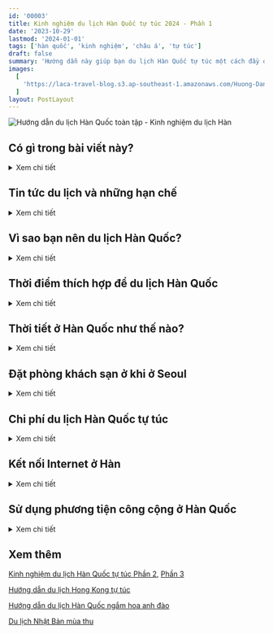 ```yaml
---
id: '00003'
title: Kinh nghiệm du lịch Hàn Quốc tự túc 2024 - Phần 1
date: '2023-10-29'
lastmod: '2024-01-01'
tags: ['hàn quốc', 'kinh nghiệm', 'châu á', 'tự túc']
draft: false
summary: 'Hướng dẫn này giúp bạn du lịch Hàn Quốc tự túc một cách đầy đủ.'
images:
  [
    'https://laca-travel-blog.s3.ap-southeast-1.amazonaws.com/Huong-Dan-Du-Lich-Han-Quoc-Toan-Tap---Kinh-Nghiem-Du-Lich-Han-Quoc/1692200778580_cover.jpg',
  ]
layout: PostLayout
---
```


![Hướng dẫn du lịch Hàn Quốc toàn tập - Kinh nghiệm du lịch Hàn](https://laca-travel-blog.s3.ap-southeast-1.amazonaws.com/Huong-Dan-Du-Lich-Han-Quoc-Toan-Tap---Kinh-Nghiem-Du-Lich-Han-Quoc/1692200778580_cover.jpg)

<TOCInline toc={props.toc} asDisclosure toHeading={2} />

## Có gì trong bài viết này?

<details>
<summary>Xem chi tiết</summary>

Bài viết hướng dẫn du lịch Hàn Quốc này bao gồm tất cả các thông tin cần thiết mà bạn cần để lên kế hoạch cho một chuyến thăm xứ sở kim chi. Nó khá hữu ích cho những ai lần đầu đến Hàn Quốc, đặc biệt những ai đi du lịch tự túc một mình đến Hàn. Ngay cả khi bạn đã từng đến thăm Hàn Quốc trước đây, mình hi vọng bài viết này cũng sẽ cung cấp những thông tin bổ ích cho lần trở lại Hàn Quốc của mọi người.

Bài viết có nhiều thông tin và kiến thức về du lịch Hàn nên là khá dài. Hi vọng bạn kiên nhẫn đọc. Mình có thêm các liên kết trong mỗi phần để cung cấp thêm thông tin chi tiết.

</details>

## Tin tức du lịch và những hạn chế

<details>
<summary>Xem chi tiết</summary>

Phần này sẽ nêu chi tiết về tin tức du lịch có thể ảnh hưởng đến du khách đến Hàn Quốc, chẳng hạn như tăng giá phương tiện giao thông công cộng, thêm mới hoặc đóng cửa dịch vụ du lịch.

### Tăng giá phương tiện công cộng

Từ T8/2023, giá đi lại bằng xe buýt ở Seoul sẽ tăng lên. Giá vé xe buýt sẽ tăng lên 1.500 won mỗi hành trình. Từ 7/10/2023, giá vé tàu điện ngầm của Seoul sẽ tăng lên 1.400 won mỗi hành trình. Các thành phố khác ở Hàn Quốc sẽ ban hành các mức tăng tương tự trong suốt năm 2023 để trang trải chi phí giao thông công cộng cao hơn. Nguồn: [Korea Herald](http://www.koreaherald.com/view.php?ud=20230810000620&ACE_SEARCH=1)

### Đăng ký tình trạng sức khỏe

Từ 15/7/2023, yêu cầu đăng ký tình trạng sức khỏe của bạn thông qua cổng Q-Code sẽ bị loại bỏ. Nguồn: [Korea Times](https://www.koreatimes.co.kr/www/nation/2023/07/119_354824.html)

### Thêm nhiều xe bus sẽ KHÔNG chấp nhận tiền mặt

Từ T3/2023, một phần tư số xe buýt ở Seoul sẽ từ chối thanh toán bằng tiền mặt và chỉ cho phép thanh toán bằng thẻ, chẳng hạn như thẻ T-Money. Vì vậy bạn luôn mang thẻ khi ra ngoài và luôn duy trì một lượng tiền ở trong thẻ. Nguồn: [Korea Herald](https://www.koreaherald.com/view.php?ud=20230228000585)

### Tăng giá cước Taxi

Từ T2/2023, giá cước cơ bản cho một chuyến đi taxi ở Hàn Quốc đã tăng thêm 1.000 won lên mức tối thiểu là 4.800 won. Quãng đường mà giá vé cơ sở áp dụng cũng được rút ngắn từ 2km xuống còn 1,6km khiến giá vé sẽ đắt hơn. Nguồn: [Korea Times](https://www.koreatimes.co.kr/www/nation/2023/01/113_344444.html)

### Miễn phí vào cửa công điện và lăng mộ

Từ T4/2023, tất cả người nước ngoài dưới 19 tuổi hiện có thể vào cửa miễn phí các cung điện và lăng mộ lớn của hoàng gia, bao gồm cả Cung điện Gyeongbokgung ở Seoul. Trước đây, tất cả người nước ngoài phải trả phí để vào.

### Hàn Quốc thông báo kết thúc đại dịch COVID-19

Từ T6/2023, Hàn Quốc sẽ dỡ bỏ hầu hết các hạn chế liên quan đến đại dịch đối với khách du lịch và người dân địa phương. Khẩu trang sẽ không còn cần thiết, ngoại trừ trong bệnh viện và những người nhiễm bệnh không còn phải tự cách ly bắt buộc (mặc dù chính phủ vẫn khuyến nghị tự cách ly 5 ngày). Tuy nhiên, các yêu cầu về Q-Code chưa được đề cập. Nguồn: [Korea Herald](http://www.koreaherald.com/view.php?ud=20230511000640)

[Quay lại nội dung](#nội-dung)

</details>

## Vì sao bạn nên du lịch Hàn Quốc?

<details>
<summary>Xem chi tiết</summary>

Không có đủ chỗ trong cuốn cẩm nang du lịch Hàn Quốc này để viết ra tất cả những lý do tại sao bạn nên đi du lịch Hàn Quốc. Hàn Quốc là một viên ngọc quý chưa được đánh giá cao, có rất nhiều điều để khám phá và trải nghiệm hoàn toàn khác với những gì bạn sẽ tìm thấy ở các quốc gia khác.

Giống như Nhật Bản, nơi có một nền văn hóa và lịch sử rất khác biệt, Hàn Quốc cũng có rất nhiều địa điểm hấp dẫn để tham quan, gặp gỡ mọi người, tìm hiểu lịch sử và các thắng cảnh thiên nhiên tuyệt vời. Nhiều người chỉ nhìn thấy một phần nhỏ của văn hóa và vẻ đẹp Hàn Quốc qua các phương tiện truyền thông hiện đại, nhưng Hàn còn có nhiều điều hơn thế nữa.

Dưới đây là một số lý do bạn nên đi du lịch Hàn Quốc:

- Thức ăn ngon và các món ăn ngon theo mùa.
- Bốn mùa rõ rệt mang đến nhiều góc nhìn khác nhau.
- Lịch sử hấp dẫn để tìm hiểu và khám phá.
- Núi và bãi biển tuyệt đẹp dành cho những người yêu thích hoạt động ngoài trời.
- Nhiều lễ hội độc đáo trong năm.
- An toàn để đi du lịch khắp nơi.
- Các thành phố hiện đại, sạch sẽ.
- Nghi thức phật giáo độc đáo và nhiều đền chùa.
- Thiên đường mua sắm với nhiều chợ và trung tâm thương mại.

Hàn Quốc chào mừng mọi người đến thăm, họ tuyên bố 2023-2024 là Năm Du lịch Hàn Quốc. Khoảng thời gian hai năm này, sẽ có vô số sự kiện và hoạt động để thu hút khách du lịch đến Hàn Quốc, bao gồm các chương trình khuyến mãi giảm giá vé máy bay, chỗ ở và đồ ăn.

Một số sự kiện mà bạn có thể mong đợi được xem trong Năm Du lịch Hàn Quốc bao gồm các buổi hòa nhạc K-Pop, các cuộc thi thể thao điện tử, lễ hội ẩm thực và lễ kỷ niệm văn hóa. Cũng sẽ có sự tham gia của các ngôi sao K-Cultural, bao gồm cả các ngôi sao K-Pop và K-Drama yêu thích của bạn. Hãy sẵn sàng để đến Hàn Quốc sớm nhất có thể!

</details>

## Thời điểm thích hợp để du lịch Hàn Quốc

<details>
<summary>Xem chi tiết</summary>

Thời điểm lý tưởng nhất để du lịch Hàn Quốc là vào mùa xuân (cuối tháng 3 đến tháng 5) hoặc mùa thu (giữa tháng 9 đến giữa tháng 11). Đây là những mùa có thời tiết dễ chịu nhất, dao động từ 10 đến 30 độ C, lượng mưa trung bình và cũng diễn ra nhiều lễ hội, sự kiện nhất.

Những tháng yêu thích của tôi để đi du lịch ở Hàn Quốc là tháng 4 và tháng 10. Đầu tháng 4 là lúc hoa anh đào nở rộ và thời tiết ấm lên đủ để bạn không cần khoác thêm chiếc áo khoác nào nữa. Tháng 10 ở Hàn Quốc là một tháng đẹp trời khi những tán lá mùa thu quét qua đất nước và thời tiết ấm áp và êm dịu.

Khi bạn đi du lịch Hàn Quốc, thời tiết có thể có tác động lớn đến những gì bạn có thể thấy, ăn uống và vui chơi. Phần này của bài viết là một trong những phần quan trọng nhất và nếu bạn muốn đi du lịch Hàn Quốc trong tương lai, mình khuyên mọi người nên tìm hiểu về các mùa của Hàn Quốc trước khi lên kế hoạch.

Mặc dù mùa xuân và mùa thu chắc chắn là thời điểm tốt nhất để đến thăm Hàn Quốc, nhưng cũng có rất nhiều lý do để ghé thăm vào các mùa khác. Dưới đây mình tóm tắt về những gì bạn có thể xem và làm trong mỗi mùa ở Hàn Quốc:

### Mùa Xuân: Hoa anh đào, Lễ hội văn hóa

<p align="center">
  ![Du lịch Hàn Quốc tự túc](https://laca-travel-blog.s3.ap-southeast-1.amazonaws.com/Huong-Dan-Du-Lich-Han-Quoc-Toan-Tap---Kinh-Nghiem-Du-Lich-Han-Quoc/mua-xuan-o-han-quoc-cung-dien-canh-phuc-gyeongbokgung.jpg)
</p>
Mùa xuân là mùa tuyệt vời để du lịch ở Hàn Quốc vì bạn có thể ngắm hoa mận đầy màu sắc (tháng 3), hoa
anh đào (tháng 3 - 4) và nhiều cảnh đẹp rực rỡ khác. Thời tiết ấm áp cho phép mọi người ra ngoài nhiều
hơn để tham gia các hoạt động văn hóa và lễ hội mùa xuân, như Lễ Hội Đèn Lồng Hoa Sen và Lễ Hội Chia
Tay Biển Jindo, cũng như leo núi, đi bộ đường dài và đạp xe. Mùa xuân là thời điểm người Hàn Quốc du
lịch nhiều nhất trong năm, vì vậy những địa điểm du lịch sẽ rất đông, đặc biệt là vào mùa hoa anh đào.

### Mùa hè: Bãi biển, Thể thao dưới nước, Cắm trại

<p align="center">
  ![Du lịch Hàn Quốc tự túc - Bãi biển Haeundae](https://laca-travel-blog.s3.ap-southeast-1.amazonaws.com/Huong-Dan-Du-Lich-Han-Quoc-Toan-Tap---Kinh-Nghiem-Du-Lich-Han-Quoc/mua-he-han-quoc-bai-bien-haeundae.jpg 'Bãi biển Haeundae')
</p>
Mùa hè tương đối khó chịu vì độ ẩm và nhiệt độ cao. Tháng 6 - 7 là mùa mưa ở Hàn Quốc và trời có thể
mưa nhiều ngày khiến mọi người thay đổi kế hoạch du lịch sang các hoạt động trong nhà. Cuối tháng 7 và
tháng 8, trời nóng, rất thích hợp để đi biển và tham gia các môn thể thao dưới nước hoặc công viên nước,
những thứ mà Hàn Quốc có rất nhiều. Các hoạt động buổi tối như đi bộ đường dài, uống rượu trong quán
bar trên sân thượng và ghé thăm chợ đêm là những cách tuyệt vời để ra ngoài vào mùa hè.

### Mùa thu: Lá đỏ, Lễ hội thu hoạch, Đặc sản trái cây

<p align="center">
  ![Du lịch Hàn Quốc tự túc - Mùa thu Hàn Quốc](https://laca-travel-blog.s3.ap-southeast-1.amazonaws.com/Huong-Dan-Du-Lich-Han-Quoc-Toan-Tap---Kinh-Nghiem-Du-Lich-Han-Quoc/1692889852517_Mua-thu-Han-Quoc-La-Do.jpg 'Mùa thu Hàn Quốc')
</p>
Mùa thu là một thời điểm cực kỳ phổ biến để du lịch ở Hàn, đặc biệt vào tháng 10 khi những tán lá chuyển
màu. Những chiếc lá đỏ, vàng xuất hiện khắp mọi nơi trên đường, những ngọn núi, công viên, cung điện...
Thời tiết dễ chịu, ấm áp với bầu trời trong xanh, là nơi lý tưởng để hòa mình vào thiên nhiên cũng như
tham gia các lễ hội thu hoạch mùa màng và văn hóa. Thưởng thức các đặc sản Hàn Quốc, tươi ngon từ trang
trại đến bàn ăn của bạn.

### Mùa đông: Câu cá trên băng, Lễ hội ánh sáng

<p align="center">
  ![Du lịch Hàn Quốc tự túc - Mùa đông Hàn Quốc](https://laca-travel-blog.s3.ap-southeast-1.amazonaws.com/Huong-Dan-Du-Lich-Han-Quoc-Toan-Tap---Kinh-Nghiem-Du-Lich-Han-Quoc/1692889931811_Mua-dong-Han-Quoc-tuyet-roi.jpg 'Mùa đông Hàn Quốc')
</p>
Mùa đông ở Hàn thường bị bỏ qua vì thời tiết lạnh giá nhưng thực ra lại là thời điểm rất đẹp để du lịch.
Đây là thời điểm khô nhất trong năm, bầu trời trong xanh khiến mọi thứ trở nên tươi sáng và đẹp đẽ. Khi
tuyết rơi, cảnh vật trông thậm chí càng đẹp hơn. Đảo Jeju là một nơi tuyệt vời để ghé thăm vào mùa đông
vì nơi đây có cam quýt tươi và hoa trà đầy màu sắc. Bạn có thể tham gia lễ hội và hoạt động như câu cá
trên băng, trượt băng, trượt tuyết.

[Quay lại nội dung](#nội-dung)

</details>

## Thời tiết ở Hàn Quốc như thế nào?

<details>
<summary>Xem chi tiết</summary>

Thời tiết ở Hàn Quốc diễn ra theo mô hình lặp lại mỗi năm, trải dài theo 5 mùa rõ rệt. Ngoài xuân, hạ, thu, đông, Hàn Quốc còn có mùa mưa, bắt đầu vào khoảng giữa tháng 6 và kết thúc vào giữa tháng 7. Mưa không liên tục trong suốt khoảng thời gian này nhưng những thời điểm, mưa có thể kéo dài vài ngày.

Bên dưới là bảng tổng hợp về thời tiết mỗi mùa ở Hàn.

| Mùa  | Nhiệt độ | Lượng mưa  | Bầu trời          |
| :----: | :--------: | :----------: | :-----------------: |
| **Xuân** | Mát mẻ   | Trung bình | Trong xanh/Có mây |
| **Hạ**   | Nóng     | Nhiều      | Nhiều mây         |
| **Thu**  | Mát mẻ   | Trung bình | Trong xanh/Có mây |
| **Đông** | Lạnh     | Ít         | Trong xanh        |

Biểu đồ dưới đây cho bạn thấy nhiệt độ trung bình mỗi tháng ở Seoul. Đây là nhiệt độ trung bình nên một số ngày sẽ nóng hơn nhiều và những ngày khác sẽ lạnh hơn nhiều. Đôi khi nhiệt độ **mùa hè trên 35 độ** và những đêm **mùa đông -20 độ**, vì vậy hãy chuẩn bị cho cả hai điều đó.

![Du lịch Hàn Quốc tự túc - Nhiệt độ theo tháng ở Hàn](https://laca-travel-blog.s3.ap-southeast-1.amazonaws.com/Huong-Dan-Du-Lich-Han-Quoc-Toan-Tap---Kinh-Nghiem-Du-Lich-Han-Quoc/1692924560347_Nhiet-do-trung-binh-theo-mua.png 'Nhiệt độ theo tháng ở Hàn')

Biểu đồ dưới đây thể hiện ngày mưa trung bình mỗi tháng ở Seoul, dựa trên số liệu từ [climate-data.org](https://en.climate-data.org/asia/south-korea/seoul/seoul-718563/). Những tháng mùa hè mưa nhiều nhất, trong khi **mùa đông ở Hàn Quốc rất khô hanh**. Lượng mưa trong những tháng mùa đông cũng có thể chuyển thành tuyết khi trời đủ lạnh.

![Du lịch Hàn Quốc tự túc - Ngày mưa theo tháng ở Seoul](https://laca-travel-blog.s3.ap-southeast-1.amazonaws.com/Huong-Dan-Du-Lich-Han-Quoc-Toan-Tap---Kinh-Nghiem-Du-Lich-Han-Quoc/1692927233783_Ngay-mua-theo-thang-Han-Quoc.png 'Ngày mưa theo tháng ở Seoul')

[Quay lại nội dung](#nội-dung)

</details>

## Đặt phòng khách sạn ở khi ở Seoul

<details>
<summary>Xem chi tiết</summary>

Quyết định nơi lưu trú tại Seoul có thể khó khăn vì có rất nhiều khu vực, mỗi nơi đều mang đến những điều thú vị cho du khách trải nghiệm. Biết nơi nào có điểm tham quan, giải trí, văn hóa, mua sắm, giao thông, chợ, nhà hàng, quán cà phê,... tốt nhất là rất hữu ích.

Các khu phố của Seoul thường có sự kết hợp của một số yếu tố này và sẽ thu hút nhiều loại khách du lịch khác nhau. Dưới đây là hướng dẫn rất sơ bộ về những khu phố ở Seoul và tùy theo sở thích, bạn có thể chọn để book phòng ở đây.

| Khách du lịch      | Khu phố                 |
| ------------------ | ----------------------- |
| Mới đến lần đầu    | Hongdae / Myeongdong    |
| Thích tham quan    | Jongno / Myeongdong     |
| Thích sự hiện đại  | Gangnam / Hongdae       |
| Thích truyền thống | Jongno / Myeongdong     |
| Mua hàng hiệu      | Gangnam / Jamsil        |
| Mua hàng chợ       | Dongdaemun / Myeongdong |
| Thích Cafe         | Jongno / Hongdae        |
| Đam mê ẩm thực     | Gangnam / Hongdae       |
| Thích tiệc tùng    | Gangnam / Hongdae       |
| Thích yên tĩnh     | Jamsil / Yongsan        |
| Yêu thiên nhiên    | Jamsil / Yeoudio        |

[Quay lại nội dung](#nội-dung)

</details>

## Chi phí du lịch Hàn Quốc tự túc

<details>
<summary>Xem chi tiết</summary>

![Du lịch Hàn Quốc tự túc - Tiền Hàn Quốc](https://laca-travel-blog.s3.ap-southeast-1.amazonaws.com/Huong-Dan-Du-Lich-Han-Quoc-Toan-Tap---Kinh-Nghiem-Du-Lich-Han-Quoc/1692926416035_Dong-won-Tien-Han-Quoc.jpg 'Tiền Hàn Quốc')

Phần này của cẩm nang du lịch Hàn Quốc sẽ giúp bạn hiểu được một số chi phí dự kiến khi đi du lịch Hàn Quốc. Chi phí đi du lịch Hàn Quốc bao gồm chuyến bay, chỗ ở, đồ ăn, thức uống, đi lại, vui chơi, thẻ sim, thị thực, quà lưu niệm, bảo hiểm du lịch, v.v.

Chi phí bạn sẽ phải trả khi đi du lịch rất khác nhau tùy thuộc vào phong cách du lịch mà bạn có thể chi trả. Nếu bạn muốn ăn uống sang trọng ở nhà hàng 5 sao, ngân sách của bạn sẽ rất khác so với việc ai đó ăn ramyeon và ở trong một nhà nghỉ bình dân.

Vì vậy, mình sẽ cố gắng cung cấp chi phí dự kiến cho 3 loại khách du lịch khác nhau - bình dân, tầm trung và hạng sang. Đây không phải là số liệu chính xác nhưng sẽ cho bạn ý tưởng sơ bộ về số tiền bạn sẽ chi tiêu.
Chi phí hàng ngày khi đi du lịch Hàn Quốc

Có những chi phí bạn sẽ phải trả mỗi ngày khi đi du lịch ở Hàn Quốc. Biết những con số này sẽ giúp bạn lập kế hoạch ngân sách cho Hàn Quốc và xem nơi nào bạn có thể đủ khả năng chi tiêu.

Các chi phí hàng ngày bao gồm chỗ ở, đồ ăn và đồ uống, phương tiện đi lại, các điểm tham quan và tour du lịch cũng như các chi phí linh tinh có thể phát sinh bất ngờ. Những chi phí linh tinh này có thể bao gồm mua một món ăn nhẹ đường phố, phí vào cửa bất ngờ hoặc thêm một vài đồ uống vào buổi tối.

Việc di chuyển sẽ được đề cập sau và có một số lời khuyên hữu ích để giảm chi phí đi lại của bạn. Bạn cũng sẽ có thể xem một số điểm tham quan và hoạt động tốt nhất ở Hàn Quốc. Bạn có thể tính toán số tiền mình sẽ chi cho những điều đó.

Dưới đây là chi phí hàng ngày của mỗi người khi đi du lịch ở Hàn Quốc:

| Chi phí        | Bình dân    | Hạng trung  | Sang trọng    |
| :--------------: | :-----------: | :-----------: | :-------------: |
| Khách sạn      | 50.000 KRW  | 75.000 KRW  | 100.000 KRW + |
| Đồ ăn          | 25.000 KRW  | 50.000 KRW  | 100.000 KRW + |
| Đồ uống        | 20.000 KRW  | 30.000 KRW  | 50.000 KRW +  |
| Du lịch        | 15.000 KRW  | 25.000 KRW  | 50.000 KRW +  |
| Điểm tham quan | 20.000 KRW  | 40.000 KRW  | 60.000 KRW +  |
| Linh tinh      | 20.000 KRW  | 30.000 KRW  | 40.000 KRW +  |
| Tổng cộng      | 150.000 KRW | 250.000 KRW | 400.000 KRW + |

⚠️ **Xin lưu ý**: Đây là chi phí tính theo ngày, tính theo người. Các cặp đôi và gia đình ở chung phòng sẽ có chi phí thấp hơn vì phòng đôi không đắt hơn nhiều so với phòng đơn. Một số ngày sẽ rẻ hơn, một số ngày đắt hơn nhiều, đặc biệt nếu bạn thực hiện các chuyến đi trong ngày hoặc ghé thăm các điểm tham quan cao cấp.

Ngoài ra còn có những chi phí một lần không được bao gồm trong các chi phí hàng ngày này. Đây có thể là các chi phí trước chuyến đi, chẳng hạn như chuyến bay và visa Hàn, bảo hiểm du lịch, tiêm chủng, v.v. Chi phí trước khi đi du lịch là khác nhau đối với mỗi khách du lịch và tùy thuộc vào quốc gia cư trú của bạn.

Các chi phí chi trả một lần khác khi du lịch ở Hàn Quốc có thể bao gồm các chuyến tham quan trong ngày, quà lưu niệm, mua sắm, lễ kỷ niệm, chi phí y tế và các chi phí mà bạn thường không phải trả mỗi ngày. Một lần nữa, những con số này khác nhau đối với mỗi khách du lịch và rất khó tính toán vì ngân sách của mỗi người rất khác nhau.

### Hàn Quốc có phải là quốc gia giá rẻ để du lịch?

![Du lịch Hàn Quốc tự túc - Chi phí du lịch Hàn Quốc](https://laca-travel-blog.s3.ap-southeast-1.amazonaws.com/Huong-Dan-Du-Lich-Han-Quoc-Toan-Tap---Kinh-Nghiem-Du-Lich-Han-Quoc/1692956200858_chi-phi-du-lich-han-quoc.jpg)

Câu trả lời là không vì Hàn là một nước phát triển. Giá cả ở Hàn Quốc cũng tăng lên trong vài năm qua và có thể đắt hơn bạn nghĩ, ngay cả khi trước đây bạn đã đến thăm Hàn Quốc.

Chi phí thực phẩm đã tăng **7,5%** chỉ trong năm 2022 và những chi phí này đã được chuyển sang các nhà hàng, nơi hiện tính giá bữa ăn cao hơn. Chi phí vận chuyển dự kiến sẽ tăng khoảng **20%** vào năm 2023 đối với xe buýt và tàu điện ngầm, mặc dù những chi phí này vẫn tương đối rẻ so với một số quốc gia phát triển khác.

Bất chấp việc tăng giá này, du lịch ở Hàn Quốc vẫn rẻ hơn so với du lịch ở hầu hết các nước công nghiệp có thu nhập cao khác như Nhật Bản, Mỹ và Tây Âu.

### City Passes giúp bạn tiết kiệm tiền ở Seoul

City Passes (vé tham quan thành phố) có thể giúp bạn tiết kiệm tiền khi đến Seoul bằng cách cung cấp vé vào cửa **miễn phí hoặc giảm giá** cho một số điểm tham quan trong thành phố. Vé tham quan thành phố ban đầu của Seoul là **Discover Seoul Pass**, nhưng hiện tại còn có **Go City Pass** và **Klook Pass Seoul**.

Dưới đây là bản tóm tắt về từng city pass ở Seoul:

[Discover Seoul Pass](https://www.discoverseoulpass.com/app/main): Tùy chọn 24 | 48 | 72 giờ, cho phép vào cửa các điểm tham quan hàng đầu ở Seoul như Lotte World Adventure, Tháp N Seoul, Thủy cung COEX, Bảo tàng Alive, Zoolung Zoolung, Phòng tắm hơi Sealala, Cung điện Cảnh Phúc, v.v. Giá từ 50.000 KRW.

[Go City Seoul Pass](https://prf.hn/click/camref:1011luBvt/destination:https%3A%2F%2Fgocity.com%2Fseoul%2Fen-us): Tùy chọn 1 - 5 ngày hoặc thẻ linh hoạt cho tối đa 7 điểm tham quan. Bao gồm nhiều điểm tham quan hơn DSP, bao gồm DMZ Tour, Nanta Cookin' Musical, Seoul Land, Seoul Pub Crawl, Seoul Ghost Tour, v.v. Giá từ 68.000 KRW.

[Klook Pass Seoul](https://affiliate.klook.com/redirect?aid=17435&aff_adid=658021&k_site=https%3A%2F%2Fwww.klook.com%2Fen-US%2Factivity%2F74595-seoul-pass%2F): Sử dụng được 2 – 5 điểm tham quan, bao gồm công viên giải trí Everland hoặc Lotte World Adventure. Klook Pass Seoul cho phép vào cửa miễn phí các điểm tham quan được chọn trong thời gian 30 ngày. Các điểm tham quan bao gồm Tháp N Seoul và Thủy cung Lotte World. Giá khởi điểm 44.000 KRW.

### Làm thế nào để tiết kiệm tiền khi du lịch Hàn Quốc

![Du lịch Hàn Quốc tự túc - Làm thế nào để tiết kiệm chi phí khi du lịch Hàn Quốc](https://laca-travel-blog.s3.ap-southeast-1.amazonaws.com/Huong-Dan-Du-Lich-Han-Quoc-Toan-Tap---Kinh-Nghiem-Du-Lich-Han-Quoc/1692956930660_lam-the-nao-de-tiet-kiem-tien-o-han-quoc.jpg)

Luôn có cách để tiết kiệm tiền và chi tiêu ít hơn ở Hàn Quốc. Bạn có thể đi du lịch ở Hàn Quốc với chi phí **dưới 150.000 KRW ~ 2tr7 VND** mỗi ngày, thậm chí chỉ **50.000 KRW ~ 1tr VND**. Dưới đây là một số cách bạn có thể tiết kiệm tiền ở Hàn Quốc để đi nhiều hơn với chi phí thấp hơn:

**Ăn uống như người địa phương**: Tham quan các khu chợ truyền thống, quầy hàng thực phẩm và nhà hàng truyền thống Hàn Quốc. Những thứ này rẻ hơn nhiều so với việc ăn đồ ăn nước ngoài ở Hàn Quốc. Khu vực trường đại học thường rẻ.

**Chi tiêu ít hơn cho cà phê**: Cà phê ở Hàn Quốc có thể đắt. Một ly cà phê latte có thể có giá 5.000 KRW trong một chuỗi cửa hàng, nhưng có những quán cà phê nhỏ trong tường giá rẻ chỉ bằng một nửa số đó.

**Mua sắm ở chợ**: Từ hàng hiệu (có thể là hàng giả) đến đồ lưu niệm, chợ ở Seoul và các thành phố khác thường có giá tốt nhất. Đừng ngại mặc cả.

**Sử dụng phương tiện giao thông công cộng**: Hàn Quốc có mạng lưới giao thông công cộng tuyệt vời cả trong thành phố và giữa các thành phố. Đừng lãng phí tiền taxi và các phương tiện di chuyển cá nhân khi bạn có thể sử dụng xe buýt hoặc tàu điện ngầm.

**Đặt mọi thứ trực tuyến**: Bạn có thể tìm thấy vé vào cửa và vé tham quan trực tuyến được giảm giá rẻ hơn nhiều so với giá thông thường. Sử dụng Klook, Get Your Guide và Viator để có giá tốt nhất.

**Ở trong nhà nghỉ và ký túc xá**: Bạn có thể tìm được phòng với giá chỉ 10.000 KRW mỗi đêm trong ký túc xá chung và 20.000 KRW trong nhà nghỉ. Đặt trước để tìm được giá tốt nhất.

**Tận dụng những thứ miễn phí**: Có rất nhiều nơi bạn có thể ghé thăm để được hưởng các dịch vụ miễn phí, chẳng hạn như các chuyến đi bộ ở Seoul, thuê hanbok trong 30 phút và thậm chí là vào cửa miễn phí các cung điện.

**Lấy lại tiền thuế**: Hàn Quốc giúp bạn dễ dàng lấy lại số tiền thuế đã nộp khi mua sắm. Các cửa hàng ở Seoul sẽ xử lý tờ khai thuế cho bạn hoặc bạn có thể yêu cầu hoàn lại tiền tại sân bay khi rời đi.

[Quay lại nội dung](#nội-dung)

</details>

## Kết nối Internet ở Hàn

<details>
<summary>Xem chi tiết</summary>

Ngày nay, việc duy trì kết nối Internet khi đến thăm Hàn Quốc ngày càng trở nên cần thiết. Giữ điện thoại di động, máy tính bảng hoặc máy tính của bạn kết nối với internet không chỉ hữu ích để giữ liên lạc với mọi người ở quê nhà mà còn giúp bạn tiết kiệm tiền và đi du lịch Hàn Quốc dễ dàng hơn.

Có một số lựa chọn để duy trì kết nối ở Hàn Quốc khi bạn đi du lịch. Các lựa chọn chính cho khách du lịch là thẻ sim, sim vật lý hoặc sim điện tử, bộ định tuyến WiFi di động và dựa vào WiFi miễn phí được cung cấp ở các địa điểm công cộng và khách sạn. Tất cả đều là những lựa chọn tốt, nhưng cũng có những cân nhắc khác.

Hướng dẫn du lịch Hàn Quốc này sẽ đề cập đến những điểm khác biệt chính giữa thẻ **sim Hàn Quốc** và bộ định tuyến WiFi di động và loại nào sẽ phù hợp nhất với bạn. Ngoài ra còn có thông tin chi tiết về lý do tại sao bạn có thể muốn có số điện thoại của Hàn Quốc và những ứng dụng nào sẽ sử dụng để giúp bạn đi du lịch ở Hàn Quốc.

Đừng quên, nếu bạn mang điện thoại hoặc các thiết bị di động khác đến Hàn Quốc, bạn sẽ cần có bộ chuyển đổi du lịch.

### Bạn nên mua thẻ Sim Hàn Quốc hay bộ định tuyến WiFi?

Cả thẻ sim Hàn Quốc hoặc bộ định tuyến WiFi di động đều sẽ cung cấp quyền truy cập internet tốc độ cao của Hàn Quốc. Cả hai đều cung cấp kết nối Internet an toàn nhưng thực hiện theo cách khác nhau và các tính năng sẵn có cũng khác nhau.

Dưới đây là những tính năng chính của thẻ sim và bộ định tuyến WiFi Hàn Quốc:

| Sim                        | Wifi bỏ túi                         |
| :------------------------: | :---------------------------------: |
| Số điện thoại Hàn          | Không có số điện thoại              |
| Kết nối 1 thiết bị         | Kết nối nhiều thiết bị              |
| 4G tốc độ cao              | 4G tốc độ cao                       |
| Yêu cầu điện thoại mở khóa | Hoạt động với bất ký điện thoại nào |
| Không thêm thiết bị        | Thêm thiết bị mang theo             |
| Giá cố định                | Giá có thể thay đổi                 |

### So sánh giữa sim Hàn Quốc và thuê WiFi di động

**Chi phí**: Thẻ sim và bộ định tuyến WiFi có giá tương tự khi sử dụng trong thời gian hai tuần, nhưng chúng được tính phí theo những cách khác nhau. Thẻ sim có giá cố định và có thể được mua trong khoảng thời gian nhất định, trong khi bộ định tuyến WiFi được tính phí hàng ngày. Bộ định tuyến WiFi rẻ hơn trong thời gian ngắn.

**Dễ sử dụng**: Nếu bạn mua hoặc đặt trước thẻ sim hoặc bộ định tuyến Wi-Fi di động tại Sân bay Seoul, tôi khuyên bạn nên sử dụng dịch vụ này, nhân viên sẽ cài đặt hoặc thiết lập mọi thứ cho bạn. Sau khi chúng được kích hoạt, việc sử dụng một trong hai rất đơn giản. Việc hủy và trả lại tại sân bay cũng dễ dàng cho cả hai.

Đây là những lí do bạn nên có Sim Hàn Quốc hoặc Wifi di động

#### Sim điện thoại

Bạn nên mua SIM Hàn Quốc khi đến Hàn Quốc để lấy số điện thoại Hàn. Lợi ích của việc có số điện thoại Hàn Quốc chủ yếu là gọi điện và sử dụng các ứng dụng của Hàn Quốc. Thẻ SIM cũng hữu ích nếu bạn muốn có kết nối an toàn ở mọi nơi bạn đến và dự định thực hiện cuộc gọi hoặc gửi tin nhắn. Khi có thẻ SIM, bạn có thể kết nối kết nối mạng của mình để kết nối các thiết bị khác mà bạn sở hữu - tùy vào gói cước. Vùng phủ sóng điện thoại của Hàn Quốc đảm bảo bạn sẽ nhận được dịch vụ ở mọi nơi. Thẻ SIM không yêu cầu bạn phải mang theo bất kỳ thiết bị bổ sung nào và về lâu dài sẽ rẻ hơn so với bộ WiFi bỏ túi.

#### WiFi di động

Bạn nên mua WiFi di động nếu đi du lịch theo nhóm hoặc theo gia đình vì bạn có thể kết nối nhiều thiết bị với WiFi di động. Điều này rẻ hơn nhiều so với việc mua thẻ SIM riêng cho tất cả khách du lịch nhưng cũng yêu cầu mọi người phải ở gần nhau. Bộ định tuyến WiFi được tính phí mỗi ngày và nếu bạn cần thêm ngày, chúng sẽ tự động được thêm và tính phí khi bạn trả lại bộ WiFi. Điều này có nghĩa là bạn sẽ không bao giờ phải lo lắng về việc dịch vụ của mình đột ngột kết thúc. Nhược điểm chính của việc sử dụng WiFi di động là thiếu số điện thoại của Hàn Quốc, nhưng đó có thể không phải là vấn đề nếu bạn không cần.

### Bạn có thể lấy thẻ SIM Hàn Quốc hoặc bộ định tuyến WiFi ở đâu?

![Du lịch Hàn Quốc tự túc - Mua sim card, WiFi bỏ túi ở Incheon](https://laca-travel-blog.s3.ap-southeast-1.amazonaws.com/Huong-Dan-Du-Lich-Han-Quoc-Toan-Tap---Kinh-Nghiem-Du-Lich-Han-Quoc/Sim-card-and-wifi-routers-at-Incheon-Airport-Korea.jpg 'Mua sim card, WiFi bỏ túi ở Incheon')

Bạn có thể nhận SIM Hàn Quốc hoặc bộ định tuyến WiFi di động bằng nhiều cách. Cách dễ nhất và mình khuyên bạn nên mua trực tuyến thông qua một công ty du lịch như Klook, Viator hoặc Get Your Guide và nhận thẻ SIM tại Sân bay Incheon hay bất kỳ điểm nhập cảnh khác ở Hàn Quốc khi bạn đến..

Lý do chính khiến mình khuyên dùng phương pháp này là vì bạn có thể được đảm bảo sẽ nhận được thẻ SIM hoặc bộ định tuyến. Bàn thu thập thông tin tại Sân bay Incheon mở cửa 24 giờ mỗi ngày và họ sẽ giúp bạn cài đặt mọi thứ bạn cần để bắt đầu ngay lập tức.

Bạn cũng có thể nhận thẻ SIM và bộ định tuyến WiFi khi đến sân bay và bạn sẽ thấy mức giá tương tự. Tuy nhiên, bạn sẽ không được đảm bảo có thiết bị và bạn sẽ phải thanh toán trực tiếp. Khi bạn đặt trực tuyến, bạn có thể thanh toán bằng nội tệ của mình và tránh những vấn đề đó.

Mình không khuyên bạn nên mua thẻ SIM hoặc bộ định tuyến WiFi ở Seoul hoặc các thành phố khác. Bạn có thể, nhưng bạn cũng có thể gặp phải vấn đề về ngôn ngữ và đôi khi người bán ít thân thiện với khách du lịch hơn. Các cửa hàng điện thoại bên ngoài sân bay thường phục vụ người Hàn Quốc chứ không phải khách du lịch.

### Lợi ích của số điện thoại Hàn Quốc đối với khách du lịch là gì?

Có hai lợi ích chính của việc có số điện thoại Hàn Quốc đối với khách du lịch. Lợi ích đầu tiên là khả năng gọi điện cho mọi người khi bạn ở Hàn Quốc. Điều này có thể hữu ích cho việc đặt chỗ, giữ liên lạc với mọi người và trong trường hợp khẩn cấp.

Lợi ích thứ hai của việc có số điện thoại Hàn Quốc là khả năng sử dụng các ứng dụng Hàn Quốc. Không bắt buộc phải có số điện thoại Hàn Quốc để sử dụng các ứng dụng Hàn Quốc, nhưng hầu hết sẽ không cho phép bạn sử dụng dịch vụ của họ trừ khi bạn đăng ký bằng số điện thoại. Sử dụng ứng dụng của Hàn giúp việc đi lại dễ dàng hơn.

Số điện thoại giống như một dạng nhận dạng ở Hàn Quốc, đó là lý do tại sao bạn cần có hộ chiếu để đăng ký thẻ SIM. Khi bạn có số điện thoại, bạn sẽ có thêm nhiều dịch vụ khác, bao gồm giao đồ ăn, đặt taxi, đặt chỗ (chẳng hạn như Busan Sky Capsule) và nhắn tin trực tuyến.

### Tôi cần những ứng dụng gì khi đi du lịch ở Hàn Quốc?

![Du lịch Hàn Quốc tự túc - Nhân vật Kakao từ ứng dụng Hàn Quốc](https://laca-travel-blog.s3.ap-southeast-1.amazonaws.com/Huong-Dan-Du-Lich-Han-Quoc-Toan-Tap---Kinh-Nghiem-Du-Lich-Han-Quoc/Kakao-Characters-from-Korean-App.jpg 'Nhân vật Kakao')

Nếu bạn có số điện thoại Hàn Quốc, bạn có thể sử dụng ứng dụng Hàn Quốc. Ngay cả khi không có số điện thoại Hàn, bạn vẫn có thể tải xuống các ứng dụng này và sử dụng một số dịch vụ của họ. Tuy nhiên, các tính năng đầy đủ thường yêu cầu số điện thoại. Có những ứng dụng không phải của Hàn Quốc khác cũng sẽ giúp ích cho bạn khi đi du lịch.

Dưới đây là những ứng dụng hữu ích nhất nên sử dụng khi đi du lịch ở Hàn Quốc:

**[Papago](https://play.google.com/store/apps/details?id=com.naver.labs.translator&hl=en&gl=US)**: Đây là công cụ dịch thuật cần thiết khi du lịch Hàn Quốc. Dịch vụ dịch thuật của Papago là tốt nhất và bạn có thể sử dụng ứng dụng này để chụp ảnh và dịch các bảng hiệu, thực đơn và hình ảnh khác bằng tiếng Hàn.

**[Naver Maps](https://apps.apple.com/us/app/naver-map-navigation/id311867728)**: Để tìm đường ở Hàn Quốc, hãy sử dụng Naver Maps hoặc Kakao Maps. Hệ thống của họ ở Hàn Quốc chính xác hơn nhiều so với Google Maps. Sử dụng chúng để lập kế hoạch các tuyến đường du lịch và thời gian vận chuyển.

**[Kakao Taxi](https://play.google.com/store/apps/details?id=com.kakao.taxi&hl=en&gl=US)**: Uber và Grab không thực sự tồn tại ở Hàn Quốc, vì vậy nếu bạn định đi taxi, bạn sẽ cần sử dụng Kakao Taxi. Sử dụng đơn giản và không gặp rắc rối khi cố gắng sử dụng tiếng Hàn để chỉ đường.

**[Kakao Talk](https://apps.apple.com/us/app/kakaotalk/id362057947)**: Đây là ứng dụng nhắn tin phổ biến nhất ở Hàn Quốc và rất hữu ích để giữ liên lạc với bạn bè Hàn Quốc, liên hệ với các doanh nghiệp ở Hàn Quốc và thậm chí gọi điện ra nước ngoài.

**[Seoul Subway](https://apps.apple.com/us/app/subway-korea/id325924444)**: Sử dụng ứng dụng này để đi vòng quanh tàu điện ngầm Seoul dễ dàng hơn. Lập kế hoạch lộ trình của bạn, xem khi nào chuyến tàu tiếp theo sẽ đến, kiểm tra các kết nối và xem tàu chạy muộn như thế nào.

**[Korail Talk](https://play.google.com/store/apps/details?id=com.korail.talk&hl=en&gl=US)**: Ứng dụng này cho phép bạn đặt tàu trên mạng lưới tàu cao tốc và các tuyến tàu thông thường của Hàn Quốc. Ứng dụng này có cài đặt bằng tiếng Anh nên bạn có thể kiểm tra giờ tàu và giá cả một cách dễ dàng.

**[Coupang Eats](https://play.google.com/store/apps/details?id=com.coupang.mobile.eats&hl=en&gl=US)**: Đây là một ứng dụng giao đồ ăn cho phép bạn đặt hầu hết mọi thứ có thể ăn được và nhận hàng trực tiếp cho bạn. Bạn thậm chí có thể đặt mua hàng hóa ở cửa hàng tiện lợi. Hữu ích cho những ngày mưa.

**[Mango Plate](https://play.google.com/store/apps/details?id=com.mangoplate&hl=en&gl=US)**: Tìm nhà hàng ở Hàn Quốc với ứng dụng này và khám phá những địa điểm ăn uống tốt nhất. Bạn cũng có thể xem chi tiết về nhà hàng và nhận chỉ đường trong Bản đồ Naver và Bản đồ Kakao.

**[WOWPASS](https://www.wowpass.io/airport?lang=en_US&utm_source=blog&utm_medium=complete_guide_post&utm_id=inmykorea%20%E2%80%8B)**: Để sử dụng WOWPASS để thanh toán như người địa phương ở Hàn Quốc và cho các chức năng T-Money, bạn sẽ cần ứng dụng WOWPASS. Điều này sẽ cho phép bạn kiểm tra số dư và chi tiêu cũng như kiểm soát thẻ của mình.

**[Wise](https://wise.prf.hn/click/camref:1101lpS4J/[p_id:1011l428004]/destination:https%3A%2F%2Fwise.com%2Fus%2Ftravel-money%2Ftravel-money-card) & [Revolut](https://revolut.ngih.net/WD1k2J)**: Như đã đề cập trong cẩm nang du lịch Hàn Quốc này, việc sử dụng thẻ du lịch để thanh toán các mặt hàng ở Hàn Quốc sẽ giúp bạn tiết kiệm tiền khi đi du lịch. Nếu bạn sử dụng Wise hoặc Revolut, hãy đảm bảo bạn có ứng dụng này.

**[Klook](https://affiliate.klook.com/redirect?aid=17435&aff_adid=656154&k_site=https%3A%2F%2Fwww.klook.com%2Fblog%2Fdiscover-the-klook-app%2F)**: Công ty này cung cấp một số tour du lịch tốt nhất ở Hàn Quốc và nếu bạn đặt chỗ qua trang web của họ, bạn có thể dễ dàng quản lý chúng bằng ứng dụng Klook.

**[Xe buýt liên tỉnh của T-Money](https://play.google.com/store/apps/details?id=com.kscc.xzz.mblgb&hl=en-KR)**: Ứng dụng này rất phù hợp để đặt xe buýt giữa các thành phố ở Hàn Quốc. Có phiên bản tiếng Anh cho phép bạn đặt vé, kiểm tra thời gian và xem chỗ ngồi còn trống.

Những ứng dụng này sẽ có sẵn trên cả Android và Apple. Một số ứng dụng này có thể mặc định sử dụng tiếng Hàn nhưng bạn có thể thay đổi chúng sang tiếng Anh trong menu bên.

### Có WiFi miễn phí ở Hàn Quốc không?

Khách du lịch ở Hàn Quốc có tùy chọn không cần thẻ SIM hoặc WiFi di động nhưng vẫn kết nối. Điều này là nhờ hệ thống Wifi miễn phí tuyệt vời ở Hàn Quốc, FiWi miễn phí được cung cấp trên các phương tiện giao thông công cộng, tòa nhà chính phủ, nhà hàng, quán cà phê và nhiều nơi khác. Tuy nhiên, điều này chủ yếu xảy ra ở các thành phố.

Các khách sạn cũng cung cấp WiFi miễn phí ở hầu hết các thành phố ở Hàn Quốc. Nếu bạn định sử dụng WiFi miễn phí, tôi khuyên bạn nên sử dụng WiFi của khách sạn để lên kế hoạch lộ trình, kiểm tra thời gian mở cửa và nghiên cứu các địa điểm bạn muốn ghé thăm. Chụp ảnh màn hình các thông tin này để bạn có thể xem chúng về sau, ngay cả khi bạn không có quyền truy cập Internet.

Cảnh báo duy nhất mình đưa ra về việc sử dụng WiFi miễn phí khi đi du lịch ở Hàn Quốc là việc sử dụng ngày càng nhiều các ứng dụng và thẻ thông hành. Vé vật lý và thẻ thông hành đang được loại bỏ dần để chuyển sang phiên bản kỹ thuật số, thường cần có kết nối Internet hoạt động để sử dụng.

Trong những năm gần đây, mình nhận thấy rằng các dịch vụ tác động đến khách du lịch đã chuyển sang phiên bản kỹ thuật số. Điều này bao gồm thẻ T-Money, Discover Seoul Pass, vé tàu và xe khách, vé tham quan và vé sự kiện. Mình tin rằng việc có kết nối mạng đáng tin cậy sẽ sớm là điều bắt buộc đối với hầu hết khách du lịch.

[Quay lại nội dung](#nội-dung)

</details>

## Sử dụng phương tiện công cộng ở Hàn Quốc

<details>
<summary>Xem chi tiết</summary>

![Du lịch Hàn Quốc tự túc - Tàu điện ở Hàn](https://laca-travel-blog.s3.ap-southeast-1.amazonaws.com/Huong-dan-du-lich-Han-Quoc-toan-tap-phan-2/phuong-tien-cong-cong-o-han-ITX-train.jpg 'Tàu điện ở Hàn')
Phần này của hướng dẫn du lịch Hàn Quốc nói về hệ thống giao thông công cộng của Hàn Quốc và làm thế nào để khách du lịch sử dụng nó. Hàn Quốc có một trong những hệ thống giao thông công cộng tốt nhất trên thế giới. Rẻ, kết nối tốt, nhiều tuyến và rất đúng giờ. Các nước khác có thể học được nhiều điều từ Hàn Quốc.

Tin vui cho khách du lịch là phương tiện giao thông công cộng của Hàn Quốc rất thân thiện với người nước ngoài và thông tin được cung cấp bằng tiếng Anh ở hầu hết mọi nơi, cũng như tiếng Trung và tiếng Nhật ở các khu vực phổ biến như Seoul và Busan - tuy nhiên không có tiếng Việt. Di chuyển bằng phương tiện công cộng ở Hàn Quốc rẻ, dễ dàng và thuận tiện.

### Chi phí vận tải công cộng ở Hàn Quốc là bao nhiêu?

Chi phí giao thông công cộng ở Hàn Quốc là cố định, bất kể bạn mua vé vào ngày nào. Nếu mua trước một tháng hoặc vào phút chót, bạn sẽ phải trả giá tương tự cho hành trình. Các hành trình trong thành phố có một mức giá duy nhất và không phụ thuộc vào quãng đường bạn di chuyển, trừ khi bạn rời khỏi giới hạn thành phố.

Tất cả các hành trình đều là giá vé một lần và bạn không thể mua vé khứ hồi. Chi phí của một vé tùy thuộc vào cách bạn thanh toán tiền vé – bằng tiền mặt hoặc bằng thẻ giao thông.

Dưới đây là chi phí giao thông công cộng ở Hàn Quốc theo phương thức thanh toán, phương tiện và người dùng:

| Phương tiện & Người dùng         | Thẻ vận chuyển (KRW) | Tiền mặt (KRW) |
| -------------------------------- | -------------------- | -------------- |
| Tàu điện ngầm (người lớn)        | 1.400                | 1.500          |
| Tàu điện ngầm (trẻ em)           | 450                  | 450            |
| Xe buýt Blue City (người lớn)    | 1.500                | 1.500          |
| Xe buýt Blue City (trẻ em)       | 550                  | 550            |
| Xe buýt Làng Xanh (người lớn)    | 1.200                | 1.200          |
| Xe buýt Làng Xanh (trẻ em)       | 440                  | 440            |
| Xe buýt nhanh màu đỏ (người lớn) | 3.000                | 3.000          |
| Xe buýt nhanh màu đỏ (trẻ em)    | 1.200                | 1.200          |
| Xe buýt đêm (người lớn)          | 2.500                | 2.500          |
| Xe buýt đêm (trẻ em)             | 1.200                | 1.200          |

<p align="center">Chi phí vận chuyển công cộng ở Hàn</p>

Xem tiếp [Phần 2](https://laca.fun/blog/kinh-nghiem-du-lich-han-quoc-tu-tuc-phan-2).

### Thanh toán giao thông công cộng ở Hàn Quốc như thế nào?

Chi phí giao thông công cộng ở Hàn Quốc phụ thuộc vào việc bạn thanh toán bằng thẻ giao thông, chẳng hạn như T-Money, Thẻ du lịch Hàn Quốc hay Cashbee hay tiền mặt. Điều này áp dụng cho cả tàu điện ngầm và xe buýt. Nếu sử dụng thẻ giao thông, bạn nên nạp tiền vào thẻ, sau đó chạm vào máy đọc thẻ ở tàu điện ngầm hoặc xe buýt để thanh toán.

Để sử dụng tiền mặt để mua vé tàu điện ngầm, bạn sẽ cần mua vé tại nhà ga. Đối với xe buýt, bạn nên trả đúng giá vé cho tài xế khi lên xe. Tuy nhiên, kể từ năm 2022, xe buýt trên khắp Hàn Quốc đã bắt đầu chấm dứt việc sử dụng tiền mặt và một số sẽ chỉ thanh toán bằng thẻ giao thông.

Trong tương lai, thanh toán bằng xe buýt dự kiến sẽ trở nên đơn giản hơn với tiền vé được khấu trừ qua điện thoại hỗ trợ bluetooth đã tải xuống ứng dụng liên quan. Hệ thống này đã được áp dụng tại tỉnh Kyunggi từ tháng 3 năm 2022 và có khả năng sẽ lan rộng ra nhiều tuyến xe buýt hơn trong tương lai.

Mình thực sự khuyên bạn nên mua thẻ T-Money khi bạn đi du lịch Hàn Quốc. Bạn có thể sử dụng nó để thanh toán cho phương tiện giao thông công cộng (với mức giá chiết khấu) và nó sẽ hoạt động ở hầu hết mọi nơi ở Hàn Quốc. Nó cũng có thể được sử dụng để mua hàng hóa từ các cửa hàng, quán cà phê và nhà hàng. Nó thực sự tiện lợi và có thể nói là phải có khi ở Hàn Quốc.

Sử dụng T-Money để đi tàu điện, xe buýt ở Hàn Quốc

![Du lịch Hàn Quốc tự túc - Máy thẻ T-Money cho thanh toán giao thông công cộng ở Hàn Quốc](https://laca-travel-blog.s3.ap-southeast-1.amazonaws.com/Huong-dan-du-lich-Han-Quoc-toan-tap-phan-2/may-doc-the-T-Money-cho-giao-thong-cong-cong-o-han-quoc.jpg 'Mày thanh toán thẻ T-Money')

Thẻ T-Money là thẻ giao thông thiết yếu để sử dụng phương tiện giao thông công cộng ở Hàn Quốc. Bạn có thể mua thẻ ở Sân bay Seoul, ga tàu điện ngầm và ga xe lửa cũng như các cửa hàng tiện lợi trên khắp Hàn Quốc. Thẻ có thể được sử dụng ở nhiều nơi. Nó không bao giờ hết hạn, vì vậy bạn cũng có thể sử dụng nó trong các chuyến đi khác nhau.

Dưới đây là cách sử dụng thẻ T-Money ở Hàn Quốc:

- Mua thẻ T-Money (2.500 KRW)
- Nạp tiền vào thẻ (chỉ nạp tiền mặt)
- Vào ga xe buýt hoặc tàu điện ngầm
- Chạm thẻ T-Money vào đầu đọc thẻ (xem hình trên)
- Chạm lại vào thẻ T-Money khi xuống xe (để được giảm giá khi chuyển khoản)
- Nạp lại khi tiền trong thẻ gần hết

Mình khuyên bạn nên dành khoảng **10.000 KRW** cho mỗi ngày khi đi du lịch ở Hàn Quốc. Điều đó có nghĩa là khoảng 70.000 KRW trong một tuần. Bạn có thể nạp thêm tiền sau nếu cần thiết. Bạn có thể nạp tiền tại các cửa hàng tiện lợi và ga tàu. Ngoài ra còn có phiên bản ứng dụng của T-Money nhưng phiên bản thẻ thì tốt hơn.

### Đi tàu ở Hàn Quốc như thế nào?

![Du lịch Hàn Quốc tự túc - Tàu cao tốc Hàn Quốc KTX](https://laca-travel-blog.s3.ap-southeast-1.amazonaws.com/Huong-dan-du-lich-Han-Quoc-toan-tap-phan-2/tau-cao-toc-KTX-han-quoc.jpg 'Tàu cao tốc Hàn Quốc KTX')

Mạng lưới đường sắt ở Hàn Quốc được chia thành 2 loại: **tàu cao tốc (KTX) và tàu thường (ITX và Mugunghwa)**. Mạng lưới KTX kết nối các thành phố lớn ở Hàn Quốc và thuận tiện cho việc đi lại khắp Hàn Quốc một cách nhanh chóng. Các toa xe đều thoải mái và được trang bị tiện nghi hiện đại.

Không giống như các hình thức giao thông công cộng khác ở Hàn Quốc, thẻ giao thông như T-Money không được chấp nhận khi đi tàu. Bạn sẽ cần mua vé tàu để đi lại và tất cả các vé đều là vé lẻ. Giá mua vé không thay đổi và bạn có thể hoàn vé đến phút cuối chỉ với một khoản phí nhỏ.

Bạn có thể đặt vé trong vòng **30 ngày** kể từ ngày đi du lịch thông qua trang web hoặc ứng dụng chính thức của Korail hoặc tại nhà ga ở Hàn Quốc. Thật không may, việc mua vé tàu trực tuyến ở Hàn Quốc có thể khó khăn vì hệ thống thanh toán của Hàn Quốc thường từ chối thẻ được phát hành bên ngoài Hàn Quốc. Mua trực tiếp được khuyến khích.

### Cách đặt vé tàu bên ngoài Hàn Quốc

Nếu bạn muốn đặt vé tàu bên ngoài Hàn Quốc, bạn có thể thực hiện trực tuyến với [Trip.com](https://vn.trip.com/?locale=vi_vn), nhà phân phối độc quyền ở nước ngoài của Korail. Giá cao hơn một chút (khoảng 5%) so với giá bạn sẽ trả ở Hàn Quốc, nhưng nó sẽ cho phép bạn đặt vé trực tuyến và đảm bảo chỗ ngồi trước.

Nếu bạn dự định đi trên tuyến KTX chính giữa Seoul và Busan, mình khuyên bạn nên đặt vé trước. Có ba loại vé có sẵn - hạng nhất, thường xuyên và thường trực. Cuộc hành trình kéo dài **2:34 giờ** và bạn không muốn phải đứng suốt thời gian đó. Đặt trước cho thoải mái.

Xem tiếp [Phần 3](https://laca.fun/blog/kinh-nghiem-du-lich-han-quoc-tu-tuc-phan-3).

### Korea Rail Pass có mắc không?

Korea Rail Pass là một lựa chọn tốt cho du khách có kế hoạch di chuyển quãng đường dài bằng tàu hỏa ở Hàn Quốc, chẳng hạn như giữa Seoul và Busan hoặc Seoul và Jeonju. Thẻ có hai lựa chọn chính – linh hoạt và liên tiếp. Điều này có nghĩa là bạn có thể sử dụng nó bất cứ lúc nào (linh hoạt) hoặc trong những ngày liên tiếp.

Thẻ linh hoạt đắt hơn nhưng mang lại nhiều tự do hơn để đi du lịch khắp Hàn Quốc trong thời gian dài hơn. Bạn có thể sử dụng thẻ chỉ để đi những hành trình dài và sẽ không cảm thấy bị áp lực phải sử dụng lại cho đến khi sẵn sàng. Chi phí có tăng thêm nhưng đáng giá hơn sự bất tiện khi phải lên kế hoạch du lịch gấp rút.

Bạn có tiết kiệm được tiền với Korea Rail Pass không? Điều đó phụ thuộc vào kế hoạch du lịch của bạn, tần suất bạn di chuyển bằng tàu và số lượng người đi du lịch. Nếu có 2 người trở lên, hãy mua group saver pass và tiết kiệm 10.000 KRW cho mỗi người trên thẻ.

Korea Rail Pass không cho phép bạn đi tàu điện ngầm miễn phí, nhằm làm giảm giá vé. Việc đặt vé trực tuyến có thể phức tạp. Do đó, việc mua vé theo cách thông thường sẽ thuận tiện hơn. Nhìn chung, thẻ không cần thiết nhưng có thể giúp bạn tiết kiệm tiền.

### Gọi taxi ở Hàn Quốc như thế nào?

![Kakao taxi ở Hàn Quốc](https://laca-travel-blog.s3.ap-southeast-1.amazonaws.com/Huong-dan-du-lich-Han-Quoc-toan-tap-phan-2/kakao-taxi-o-han.jpg)

Taxi ở Hàn Quốc có thể được gọi từ trên đường hoặc bằng các ứng dụng như **Kakao Taxi**. Các công ty như Uber và Grab không có sự hiện diện lớn ở Hàn Quốc và hoạt động giống như Kakao Taxi, bằng cách giúp bạn tìm tài xế taxi chính thức. Dịch vụ taxi tư nhân không phổ biến.

Vấn đề lớn mà ngành taxi Hàn Quốc phải đối mặt trong năm 2023 là thiếu tài xế taxi. Điều này có thể gây khó khăn cho việc bắt taxi, ngay cả khi sử dụng ứng dụng như Kakao Taxi. Taxi đêm khuya đặc biệt khó tìm. [Hướng dẫn này](https://inmykorea.com/kakao-taxi-without-korean-phone-number/) về cách sử dụng Kakao Taxi để giúp bạn tìm hiểu cách gọi taxi ở Hàn Quốc.

Giá taxi ở Hàn Quốc rất hợp lý, đặc biệt là so với các nước như Nhật Bản và Anh. Mặc dù giá vé taxi cơ bản đã tăng vào năm 2023 lên 4.800 KRW, nhưng mức giá này vẫn thấp và tương đối phải chăng để di chuyển bằng taxi nếu bạn cần. Đó là một lựa chọn tốt nếu không có tuyến giao thông công cộng trực tiếp.

Đi taxi đến và đi từ Sân bay Incheon là một lựa chọn thuận tiện nếu bạn có nhiều hành lý hoặc đi theo nhóm. Đối với những người du lịch một mình hoặc các cặp đôi, bạn nên sử dụng phương tiện giao thông công cộng hoặc xe buýt limosine vì nó rẻ hơn đáng kể và sẽ không mất nhiều thời gian hơn taxi.

### Đi xe buýt liên tỉnh ở Hàn Quốc như thế nào?

Xe buýt liên tỉnh ở Hàn Quốc hoạt động tương tự như đường sắt. Bạn chỉ có thể đặt vé trong vòng 30 ngày kể từ ngày đi và **chỉ được mua vé lẻ**. Đặt vé trực tuyến thông qua các trang web như T-Money Bus hoặc Bustago, thông qua các phiên bản ứng dụng của các trang web này hoặc tại bến xe buýt mà bạn sẽ khởi hành.

Bạn không thể lên xe buýt liên tỉnh mà không có vé, cũng như không thể sử dụng thẻ giao thông như T-Money để thanh toán khi lên xe. Bạn sẽ cần phải thanh toán và nhận vé (vật lý hoặc kỹ thuật số) trước khi có thể lên xe buýt. Máy bán vé thường (nhưng không phải luôn luôn) có tùy chọn mua vé bằng tiếng Anh.

Không có vé xe buýt khứ hồi ở Hàn Quốc và bạn chỉ có thể mua vé từ điểm khởi hành, trừ khi bạn đặt vé trực tuyến hoặc qua ứng dụng. Ví dụ: nếu bạn đang đi từ Seoul đến Gangneung, bạn sẽ cần mua vé ở Seoul và sau đó là vé ở Gangneung. Bạn không thể mua cả hai ở Seoul.

### Làm thế nào để thuê xe ở Hàn Quốc?

Thuê ô tô là một cách tuyệt vời để tham quan những khu vực của Hàn Quốc không có mạng lưới tàu điện phủ sóng và giúp bạn tự do khám phá khi rảnh rỗi. Nếu bạn có kế hoạch đi du lịch đến đảo Jeju, nơi không có tàu điện, việc thuê ô tô sẽ thuận tiện hơn rất nhiều.

Thuê ô tô ở Hàn Quốc không đắt lắm và bạn có thể thuê một chiếc ô tô hiện đại với giá chỉ **75.000 KRW mỗi ngày**. bạn nên đặt thuê xe qua Klook, họ sẽ giao dịch với các công ty cho thuê xe Hàn Quốc và đặt xe cho bạn. Điều này dễ dàng hơn việc cố gắng làm điều đó bằng tiếng Hàn.

Để thuê một chiếc xe hơi ở Hàn Quốc, bạn sẽ cần:

- Bằng lái xe (phải có ít nhất 1 hoặc 2 năm)
- **Giấy phép lái xe quốc tế** (trong một số trường hợp)
- Thẻ tín dụng (đứng tên tài xế chính)
- Giấy tờ tùy thân có ảnh hợp lệ (hộ chiếu)
- In voucher cho thuê (nếu đặt trực tuyến)

Dưới đây là một số thông tin thêm về [Giấy phép Lái xe Quốc tế](https://internationaldriversassociation.com/international-drivers-license-south-korea/) và các quy tắc bạn nên tuân theo khi lái xe ở Hàn Quốc, chẳng hạn như yêu cầu pháp lý về việc thắt dây an toàn, ghế nâng cho trẻ dưới 6 tuổi và không sử dụng điện thoại khi lái xe. Hãy nhớ đọc kỹ các quy định của địa phương trước khi lái xe ở Hàn Quốc.

[Quay lại nội dung](#nội-dung)

</details>

## Xem thêm

[Kinh nghiệm du lịch Hàn Quốc tự túc Phần 2](https://laca.fun/blog/kinh-nghiem-du-lich-han-quoc-tu-tuc-phan-2), [Phần 3](https://laca.fun/blog/kinh-nghiem-du-lich-han-quoc-tu-tuc-phan-3)

[Hướng dẫn du lịch Hong Kong tự túc](https://laca.fun/blog/huong-dan-du-lich-hong-kong-tu-tuc)

[Hướng dẫn du lịch Hàn Quốc ngắm hoa anh đào](https://laca.fun/blog/han-quoc-ngam-hoa-anh-dao)

[Du lịch Nhật Bản mùa thu](https://laca.fun/blog/du-lich-nhat-ban-mua-thu)
